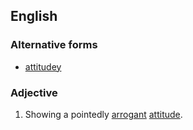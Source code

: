 {{also|attitudey}}
==English==

===Alternative forms===
* [[attitudey]]

===Adjective===
{{en-adj}}

# {{lb|en|informal}} Showing a pointedly [[arrogant]] [[attitude]].<!--It's from Word Spy http://www.wordspy.com/book/index.asp I don,t have the book at hand right now, but usage is there. [http://muse.jhu.edu/login?uri=/journals/american_speech/v076/76.1glowka.html] cites it back to 1989-->